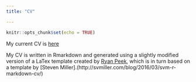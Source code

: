 ```yaml
---
title: "CV"

---
```


```r
knitr::opts_chunk$set(echo = TRUE)
```

My current CV is [here](https://github.com/willwheels/R-vitae/blob/master/wheeler-cv.pdf)

My CV is written in Rmarkdown and generated using a slightly modified version of a LaTex template created by [Ryan Peek](https://d-rug.github.io/blog/2017/Ryan-Peek-on-creating-a-CV-using-Rmarkdown), which is in turn based on a template by [Steven Miller].(http://svmiller.com/blog/2016/03/svm-r-markdown-cv/)